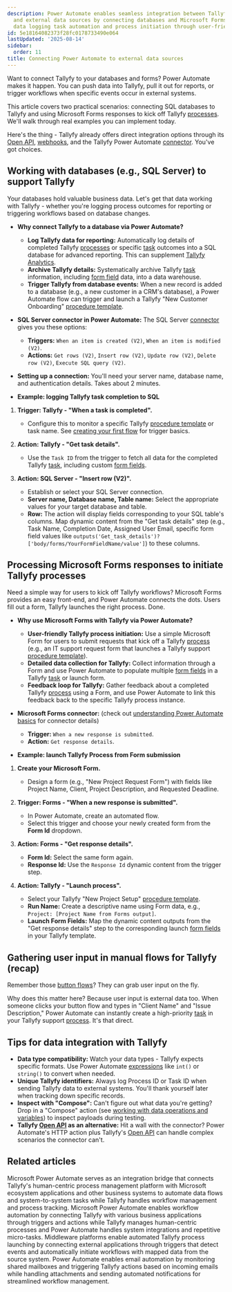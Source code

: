 ```yaml
---
description: Power Automate enables seamless integration between Tallyfy processes
  and external data sources by connecting databases and Microsoft Forms while supporting
  data logging task automation and process initiation through user-friendly interfaces.
id: 5e18164082373f28fc0178733490e064
lastUpdated: '2025-08-14'
sidebar:
  order: 11
title: Connecting Power Automate to external data sources
---
```



Want to connect Tallyfy to your databases and forms? Power Automate makes it happen. You can push data into Tallyfy, pull it out for reports, or trigger workflows when specific events occur in external systems.

This article covers two practical scenarios: connecting SQL databases to Tallyfy and using Microsoft Forms responses to kick off Tallyfy [processes](/products/pro/tracking-and-tasks/processes/). We'll walk through real examples you can implement today.

Here's the thing - Tallyfy already offers direct integration options through its [Open API](/products/pro/integrations/open-api/), [webhooks](/products/pro/integrations/webhooks/), and the Tallyfy Power Automate [connector](/products/pro/integrations/middleware/power-automate/how-can-i-integrate-tallyfy-with-microsoft-power-automate/). You've got choices.

## Working with databases (e.g., SQL Server) to support Tallyfy

Your databases hold valuable business data. Let's get that data working with Tallyfy - whether you're logging process outcomes for reporting or triggering workflows based on database changes.

*   **Why connect Tallyfy to a database via Power Automate?**
    *   **Log Tallyfy data for reporting:** Automatically log details of completed Tallyfy [processes](/products/pro/tracking-and-tasks/processes/) or specific [task](/products/pro/tracking-and-tasks/tasks/) outcomes into a SQL database for advanced reporting. This can supplement [Tallyfy Analytics](/products/pro/integrations/analytics/).
    *   **Archive Tallyfy details:** Systematically archive Tallyfy [task](/products/pro/tracking-and-tasks/tasks/) information, including [form field](/products/pro/tracking-and-tasks/tasks/what-are-form-fields-in-tallyfy/) data, into a data warehouse.
    *   **Trigger Tallyfy from database events:** When a new record is added to a database (e.g., a new customer in a CRM's database), a Power Automate flow can trigger and launch a Tallyfy "New Customer Onboarding" [procedure template](/products/pro/documenting/templates/).

*   **SQL Server connector in Power Automate:**
    The SQL Server [connector](/products/pro/integrations/middleware/power-automate/understanding-power-automate-basics/) gives you these options:
    *   **Triggers:** `When an item is created (V2)`, `When an item is modified (V2)`.
    *   **Actions:** `Get rows (V2)`, `Insert row (V2)`, `Update row (V2)`, `Delete row (V2)`, `Execute SQL query (V2)`.

*   **Setting up a connection:** You'll need your server name, database name, and authentication details. Takes about 2 minutes.

*   **Example: logging Tallyfy task completion to SQL**

<Steps>

1.  **Trigger: Tallyfy - "When a task is completed".**
	*   Configure this to monitor a specific Tallyfy [procedure template](/products/pro/documenting/templates/) or task name. See [creating your first flow](/products/pro/integrations/middleware/power-automate/creating-your-first-flow-in-power-automate/) for trigger basics.

2.  **Action: Tallyfy - "Get task details".**
	*   Use the `Task ID` from the trigger to fetch all data for the completed Tallyfy [task](/products/pro/tracking-and-tasks/tasks/), including custom [form fields](/products/pro/tracking-and-tasks/tasks/what-are-form-fields-in-tallyfy/).

3.  **Action: SQL Server - "Insert row (V2)".**
	*   Establish or select your SQL Server connection.
	*   **Server name, Database name, Table name:** Select the appropriate values for your target database and table.
	*   **Row:** The action will display fields corresponding to your SQL table's columns. Map dynamic content from the "Get task details" step (e.g., Task Name, Completion Date, Assigned User Email, specific form field values like `outputs('Get_task_details')?['body/forms/YourFormFieldName/value']`) to these columns.



</Steps>

## Processing Microsoft Forms responses to initiate Tallyfy processes

Need a simple way for users to kick off Tallyfy workflows? Microsoft Forms provides an easy front-end, and Power Automate connects the dots. Users fill out a form, Tallyfy launches the right process. Done.

*   **Why use Microsoft Forms with Tallyfy via Power Automate?**
    *   **User-friendly Tallyfy process initiation:** Use a simple Microsoft Form for users to submit requests that kick off a Tallyfy [process](/products/pro/tracking-and-tasks/processes/) (e.g., an IT support request form that launches a Tallyfy support [procedure template](/products/pro/documenting/templates/)).
    *   **Detailed data collection for Tallyfy:** Collect information through a Form and use Power Automate to populate multiple [form fields](/products/pro/tracking-and-tasks/tasks/what-are-form-fields-in-tallyfy/) in a Tallyfy [task](/products/pro/tracking-and-tasks/tasks/) or launch form.
    *   **Feedback loop for Tallyfy:** Gather feedback about a completed Tallyfy [process](/products/pro/tracking-and-tasks/processes/) using a Form, and use Power Automate to link this feedback back to the specific Tallyfy process instance.

*   **Microsoft Forms connector:** (check out [understanding Power Automate basics](/products/pro/integrations/middleware/power-automate/understanding-power-automate-basics/) for connector details)
    *   **Trigger:** `When a new response is submitted`.
    *   **Action:** `Get response details`.

*   **Example: launch Tallyfy Process from Form submission**

<Steps>

1.  **Create your Microsoft Form.**
	*   Design a form (e.g., "New Project Request Form") with fields like Project Name, Client, Project Description, and Requested Deadline.

2.  **Trigger: Forms - "When a new response is submitted".**
	*   In Power Automate, create an automated flow.
	*   Select this trigger and choose your newly created form from the **Form Id** dropdown.

3.  **Action: Forms - "Get response details".**
	*   **Form Id:** Select the same form again.
	*   **Response Id:** Use the `Response Id` dynamic content from the trigger step.



4.  **Action: Tallyfy - "Launch process".**
	*   Select your Tallyfy "New Project Setup" [procedure template](/products/pro/documenting/templates/).
	*   **Run Name:** Create a descriptive name using Form data, e.g., `Project: [Project Name from Forms output]`.
	*   **Launch Form Fields:** Map the dynamic content outputs from the "Get response details" step to the corresponding launch [form fields](/products/pro/tracking-and-tasks/tasks/what-are-form-fields-in-tallyfy/) in your Tallyfy template.

</Steps>

## Gathering user input in manual flows for Tallyfy (recap)

Remember those [button flows](/products/pro/integrations/middleware/power-automate/triggering-flows-manually-button-flows/)? They can grab user input on the fly.

Why does this matter here? Because user input is external data too. When someone clicks your button flow and types in "Client Name" and "Issue Description," Power Automate can instantly create a high-priority [task](/products/pro/tracking-and-tasks/tasks/) in your Tallyfy support [process](/products/pro/tracking-and-tasks/processes/). It's that direct.

## Tips for data integration with Tallyfy

*   **Data type compatibility:** Watch your data types - Tallyfy expects specific formats. Use Power Automate [expressions](/products/pro/integrations/middleware/power-automate/advanced-conditions-and-expressions/) like `int()` or `string()` to convert when needed.
*   **Unique Tallyfy identifiers:** Always log Process ID or Task ID when sending Tallyfy data to external systems. You'll thank yourself later when tracking down specific records.
*   **Inspect with "Compose":** Can't figure out what data you're getting? Drop in a "Compose" action (see [working with data operations and variables](/products/pro/integrations/middleware/power-automate/working-with-data-operations-and-variables/)) to inspect payloads during testing.
*   **Tallyfy [Open API](/products/pro/integrations/open-api/) as an alternative:** Hit a wall with the connector? Power Automate's HTTP action plus Tallyfy's [Open API](/products/pro/integrations/open-api/) can handle complex scenarios the connector can't.


## Related articles
<CardGrid>
<LinkTitleCard header="<b>Middleware > Power Automate</b>" href="/products/pro/integrations/middleware/power-automate/" > Microsoft Power Automate serves as an integration bridge that connects Tallyfy's human-centric process management platform with Microsoft ecosystem applications and other business systems to automate data flows and system-to-system tasks while Tallyfy handles workflow management and process tracking. </LinkTitleCard>
<LinkTitleCard header="<b>Power Automate > Understanding Power Automate basics</b>" href="/products/pro/integrations/middleware/power-automate/understanding-power-automate-basics/" > Microsoft Power Automate enables workflow automation by connecting Tallyfy with various business applications through triggers and actions while Tallyfy manages human-centric processes and Power Automate handles system integrations and repetitive micro-tasks. </LinkTitleCard>
<LinkTitleCard header="<b>Triggers > Launch via middleware</b>" href="/products/pro/launching/triggers/via-middleware/" > Middleware platforms enable automated Tallyfy process launching by connecting external applications through triggers that detect events and automatically initiate workflows with mapped data from the source system. </LinkTitleCard>
<LinkTitleCard header="<b>Power Automate > Working with email automation in Power Automate</b>" href="/products/pro/integrations/middleware/power-automate/working-with-email-automation-in-power-automate/" > Power Automate enables email automation by monitoring shared mailboxes and triggering Tallyfy actions based on incoming emails while handling attachments and sending automated notifications for streamlined workflow management. </LinkTitleCard>
</CardGrid>